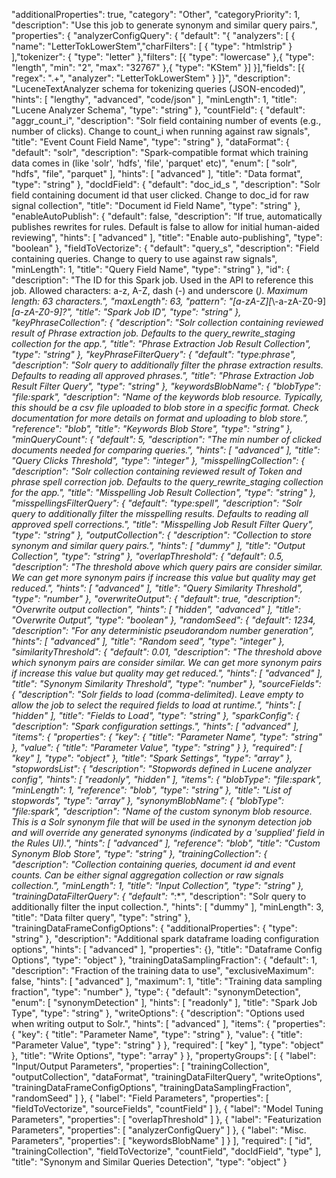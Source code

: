   "additionalProperties": true,
  "category": "Other",
  "categoryPriority": 1,
  "description": "Use this job to generate synonym and similar query pairs.",
  "properties": {
    "analyzerConfigQuery": {
      "default": "{ \"analyzers\": [ { \"name\": \"LetterTokLowerStem\",\"charFilters\": [ { \"type\": \"htmlstrip\" } ],\"tokenizer\": { \"type\": \"letter\" },\"filters\": [{ \"type\": \"lowercase\" },{ \"type\": \"length\", \"min\": \"2\", \"max\": \"32767\" },{ \"type\": \"KStem\" }] }],\"fields\": [{ \"regex\": \".+\", \"analyzer\": \"LetterTokLowerStem\" } ]}",
      "description": "LuceneTextAnalyzer schema for tokenizing queries (JSON-encoded)",
      "hints": [
        "lengthy",
        "advanced",
        "code/json"
      ],
      "minLength": 1,
      "title": "Lucene Analyzer Schema",
      "type": "string"
    },
    "countField": {
      "default": "aggr_count_i",
      "description": "Solr field containing number of events (e.g., number of clicks). Change to count_i when running against raw signals",
      "title": "Event Count Field Name",
      "type": "string"
    },
    "dataFormat": {
      "default": "solr",
      "description": "Spark-compatible format which training data comes in (like 'solr', 'hdfs', 'file', 'parquet' etc)",
      "enum": [
        "solr",
        "hdfs",
        "file",
        "parquet"
      ],
      "hints": [
        "advanced"
      ],
      "title": "Data format",
      "type": "string"
    },
    "docIdField": {
      "default": "doc_id_s ",
      "description": "Solr field containing document id that user clicked. Change to doc_id for raw signal collection",
      "title": "Document id Field Name",
      "type": "string"
    },
    "enableAutoPublish": {
      "default": false,
      "description": "If true, automatically publishes rewrites for rules. Default is false to allow for initial human-aided reviewing",
      "hints": [
        "advanced"
      ],
      "title": "Enable auto-publishing",
      "type": "boolean"
    },
    "fieldToVectorize": {
      "default": "query_s",
      "description": "Field containing queries. Change to query to use against raw signals",
      "minLength": 1,
      "title": "Query Field Name",
      "type": "string"
    },
    "id": {
      "description": "The ID for this Spark job. Used in the API to reference this job. Allowed characters: a-z, A-Z, dash (-) and underscore (_). Maximum length: 63 characters.",
      "maxLength": 63,
      "pattern": "[a-zA-Z][_\\-a-zA-Z0-9]*[a-zA-Z0-9]?",
      "title": "Spark Job ID",
      "type": "string"
    },
    "keyPhraseCollection": {
      "description": "Solr collection containing reviewed result of Phrase extraction job. Defaults to the query_rewrite_staging collection for the app.",
      "title": "Phrase Extraction Job Result Collection",
      "type": "string"
    },
    "keyPhraseFilterQuery": {
      "default": "type:phrase",
      "description": "Solr query to additionally filter the phrase extraction results. Defaults to reading all approved phrases.",
      "title": "Phrase Extraction Job Result Filter Query",
      "type": "string"
    },
    "keywordsBlobName": {
      "blobType": "file:spark",
      "description": "Name of the keywords blob resource. Typically, this should be a csv file uploaded to blob store in a specific format. Check documentation for more details on format and uploading to blob store.",
      "reference": "blob",
      "title": "Keywords Blob Store",
      "type": "string"
    },
    "minQueryCount": {
      "default": 5,
      "description": "The min number of clicked documents needed for comparing queries.",
      "hints": [
        "advanced"
      ],
      "title": "Query Clicks Threshold",
      "type": "integer"
    },
    "misspellingCollection": {
      "description": "Solr collection containing reviewed result of Token and phrase spell correction job. Defaults to the query_rewrite_staging collection for the app.",
      "title": "Misspelling Job Result Collection",
      "type": "string"
    },
    "misspellingsFilterQuery": {
      "default": "type:spell",
      "description": "Solr query to additionally filter the misspelling results. Defaults to reading all approved spell corrections.",
      "title": "Misspelling Job Result Filter Query",
      "type": "string"
    },
    "outputCollection": {
      "description": "Collection to store synonym and similar query pairs.",
      "hints": [
        "dummy"
      ],
      "title": "Output Collection",
      "type": "string"
    },
    "overlapThreshold": {
      "default": 0.5,
      "description": "The threshold above which query pairs are consider similar. We can get more synonym pairs if increase this value but quality may get reduced.",
      "hints": [
        "advanced"
      ],
      "title": "Query Similarity Threshold",
      "type": "number"
    },
    "overwriteOutput": {
      "default": true,
      "description": "Overwrite output collection",
      "hints": [
        "hidden",
        "advanced"
      ],
      "title": "Overwrite Output",
      "type": "boolean"
    },
    "randomSeed": {
      "default": 1234,
      "description": "For any deterministic pseudorandom number generation",
      "hints": [
        "advanced"
      ],
      "title": "Random seed",
      "type": "integer"
    },
    "similarityThreshold": {
      "default": 0.01,
      "description": "The threshold above which synonym pairs are consider similar. We can get more synonym pairs if increase this value but quality may get reduced.",
      "hints": [
        "advanced"
      ],
      "title": "Synonym Similarity Threshold",
      "type": "number"
    },
    "sourceFields": {
      "description": "Solr fields to load (comma-delimited). Leave empty to allow the job to select the required fields to load at runtime.",
      "hints": [
        "hidden"
      ],
      "title": "Fields to Load",
      "type": "string"
    },
    "sparkConfig": {
      "description": "Spark configuration settings.",
      "hints": [
        "advanced"
      ],
      "items": {
        "properties": {
          "key": {
            "title": "Parameter Name",
            "type": "string"
          },
          "value": {
            "title": "Parameter Value",
            "type": "string"
          }
        },
        "required": [
          "key"
        ],
        "type": "object"
      },
      "title": "Spark Settings",
      "type": "array"
    },
    "stopwordsList": {
      "description": "Stopwords defined in Lucene analyzer config",
      "hints": [
        "readonly",
        "hidden"
      ],
      "items": {
        "blobType": "file:spark",
        "minLength": 1,
        "reference": "blob",
        "type": "string"
      },
      "title": "List of stopwords",
      "type": "array"
    },
    "synonymBlobName": {
      "blobType": "file:spark",
      "description": "Name of the custom synonym blob resource. This is a Solr synonym file that will be used in the synonym detection job and will override any generated synonyms (indicated by a 'supplied' field in the Rules UI).",
      "hints": [
        "advanced"
      ],
      "reference": "blob",
      "title": "Custom Synonym Blob Store",
      "type": "string"
    },
    "trainingCollection": {
      "description": "Collection containing queries, document id and event counts. Can be either signal aggregation collection or raw signals collection.",
      "minLength": 1,
      "title": "Input Collection",
      "type": "string"
    },
    "trainingDataFilterQuery": {
      "default": "*:*",
      "description": "Solr query to additionally filter the input collection.",
      "hints": [
        "dummy"
      ],
      "minLength": 3,
      "title": "Data filter query",
      "type": "string"
    },
    "trainingDataFrameConfigOptions": {
      "additionalProperties": {
        "type": "string"
      },
      "description": "Additional spark dataframe loading configuration options",
      "hints": [
        "advanced"
      ],
      "properties": {},
      "title": "Dataframe Config Options",
      "type": "object"
    },
    "trainingDataSamplingFraction": {
      "default": 1,
      "description": "Fraction of the training data to use",
      "exclusiveMaximum": false,
      "hints": [
        "advanced"
      ],
      "maximum": 1,
      "title": "Training data sampling fraction",
      "type": "number"
    },
    "type": {
      "default": "synonymDetection",
      "enum": [
        "synonymDetection"
      ],
      "hints": [
        "readonly"
      ],
      "title": "Spark Job Type",
      "type": "string"
    },
    "writeOptions": {
      "description": "Options used when writing output to Solr.",
      "hints": [
        "advanced"
      ],
      "items": {
        "properties": {
          "key": {
            "title": "Parameter Name",
            "type": "string"
          },
          "value": {
            "title": "Parameter Value",
            "type": "string"
          }
        },
        "required": [
          "key"
        ],
        "type": "object"
      },
      "title": "Write Options",
      "type": "array"
    }
  },
  "propertyGroups": [
    {
      "label": "Input/Output Parameters",
      "properties": [
        "trainingCollection",
        "outputCollection",
        "dataFormat",
        "trainingDataFilterQuery",
        "writeOptions",
        "trainingDataFrameConfigOptions",
        "trainingDataSamplingFraction",
        "randomSeed"
      ]
    },
    {
      "label": "Field Parameters",
      "properties": [
        "fieldToVectorize",
        "sourceFields",
        "countField"
      ]
    },
    {
      "label": "Model Tuning Parameters",
      "properties": [
        "overlapThreshold"
      ]
    },
    {
      "label": "Featurization Parameters",
      "properties": [
        "analyzerConfigQuery"
      ]
    },
    {
      "label": "Misc. Parameters",
      "properties": [
        "keywordsBlobName"
      ]
    }
  ],
  "required": [
    "id",
    "trainingCollection",
    "fieldToVectorize",
    "countField",
    "docIdField",
    "type"
  ],
  "title": "Synonym and Similar Queries Detection",
  "type": "object"
}
